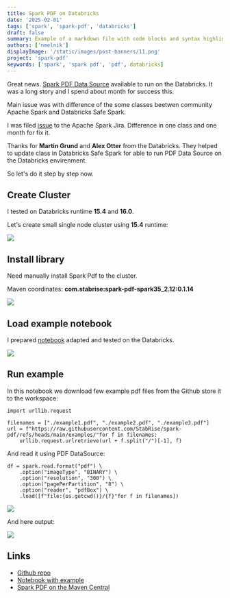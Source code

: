 ```yaml
---
title: Spark PDF on Databricks
date: '2025-02-01'
tags: ['spark', 'spark-pdf', 'databricks']
draft: false
summary: Example of a markdown file with code blocks and syntax highlighting
authors: ['nmelnik']
displayImage: '/static/images/post-banners/11.png'
project: 'spark-pdf'
keywords: ['spark', 'spark pdf', 'pdf', databricks]
---
```


Great news. [Spark PDF Data Source](https://stabrise.com/spark-pdf/) available to run on the Databricks.
It was a long story and I spend about month for success this.

Main issue was with difference of the some classes beetwen community Apache Spark and Databricks Safe Spark.

I was filed [issue](https://issues.apache.org/jira/browse/SPARK-50476) to the Apache Spark Jira. Difference in one class and one month for fix it.

Thanks for **Martin Grund** and **Alex Otter** from the Databricks. They helped to update class in Databricks Safe Spark for able to run PDF Data Source on the Databricks envirenment.

So let's do it step by step now.

## Create Cluster

I tested on Databricks runtime **15.4** and **16.0**.

Let's create small single node cluster using **15.4** runtime:

![](/static/images/blog/spark-pdf/on-databricks/img1.webp)

## Install library

Need manually install Spark Pdf to the cluster.

Maven coordinates: **com.stabrise:spark-pdf-spark35_2.12:0.1.14**

![](/static/images/blog/spark-pdf/on-databricks/img2.webp)

## Load example notebook

I prepared [notebook](https://github.com/StabRise/spark-pdf/blob/main/examples/PdfDataSourceDatabricks.ipynb) adapted and tested on the Databricks.

![](/static/images/blog/spark-pdf/on-databricks/img3.webp)

## Run example

In this notebook we download few example pdf files from the Github store it to the workspace:

```python:Python
import urllib.request

filenames = ["./example1.pdf", "./example2.pdf", "./example3.pdf"]
url = f"https://raw.githubusercontent.com/StabRise/spark-pdf/refs/heads/main/examples/"for f in filenames:
    urllib.request.urlretrieve(url + f.split("/")[-1], f)
```

And read it using PDF DataSource:

```python:Python
df = spark.read.format("pdf") \
    .option("imageType", "BINARY") \
    .option("resolution", "300") \
    .option("pagePerPartition", "8") \
    .option("reader", "pdfBox") \
    .load([f"file:{os.getcwd()}/{f}"for f in filenames])
```

![](/static/images/blog/spark-pdf/on-databricks/img4.webp)

And here output:

![](/static/images/blog/spark-pdf/on-databricks/img5.webp)

## Links
 - [Github repo](https://github.com/StabRise/spark-pdf/tree/main)
 - [Notebook with example](https://github.com/StabRise/spark-pdf/blob/main/examples/PdfDataSourceDatabricks.ipynb)
 - [Spark PDF on the Maven Central](https://central.sonatype.com/artifact/com.stabrise/spark-pdf-spark35_2.12)